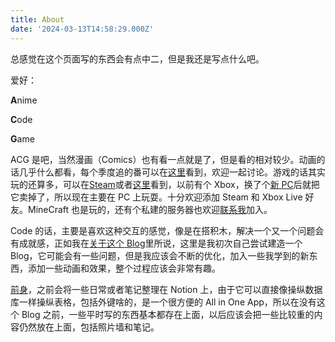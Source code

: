 ```yaml
---
title: About
date: '2024-03-13T14:58:29.000Z'
---
```


总感觉在这个页面写的东西会有点中二，但是我还是写点什么吧。

爱好：

**A**nime

**C**ode

**G**ame

ACG 是吧，当然漫画（Comics）也有看一点就是了，但是看的相对较少。动画的话几乎什么都看，每个季度追的番可以在[这里](https://bgm.tv/user/cotton_candyz)看到，欢迎一起讨论。游戏的话其实玩的还算多，可以在[Steam](https://steamcommunity.com/id/cotton_candyz)或者[这里](https://www.exophase.com/user/CottonCandyZ/)看到，以前有个 Xbox，换了个[新 PC](posts/2023-11-09-2023-new-pc)后就把它卖掉了，所以现在主要在 PC 上玩耍。十分欢迎添加 Steam 和 Xbox Live 好友。MineCraft 也是玩的，还有个私建的服务器也欢迎[联系我](me@nanachi.moe)加入。

Code 的话，主要是喜欢这种交互的感觉，像是在搭积木，解决一个又一个问题会有成就感，正如我在[关于这个 Blog](posts/2024-03-12-about-this-blog)里所说，这里是我初次自己尝试建造一个 Blog，它可能会有一些问题，但是我应该会不断的优化，加入一些我学到的新东西，添加一些动画和效果，整个过程应该会非常有趣。

[前身](https://cottoncandyz.notion.site/)，之前会将一些日常或者笔记整理在 Notion 上，由于它可以直接像操纵数据库一样操纵表格，包括外键啥的，是一个很方便的 All in One App，所以在没有这个 Blog 之前，一些平时写的东西基本都存在上面，以后应该会把一些比较重的内容仍然放在上面，包括照片墙和笔记。